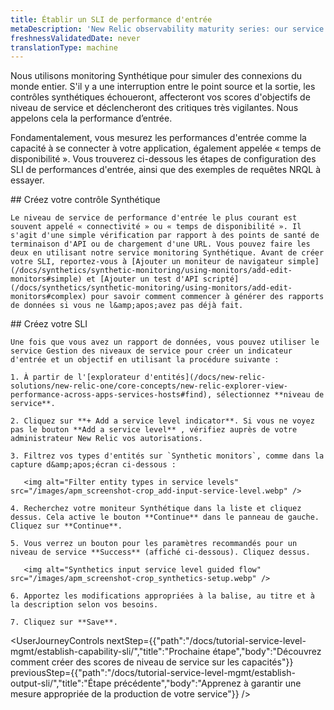 ```yaml
---
title: Établir un SLI de performance d'entrée
metaDescription: 'New Relic observability maturity series: our service level management guide shows you how to easily measure and communicate the overall health, performance, and quality of your digital products and services to all stakeholders.'
freshnessValidatedDate: never
translationType: machine
---
```


Nous utilisons monitoring Synthétique pour simuler des connexions du monde entier. S'il y a une interruption entre le point source et la sortie, les contrôles synthétiques échoueront, affecteront vos scores d'objectifs de niveau de service et déclencheront des critiques très vigilantes. Nous appelons cela la performance d’entrée.

Fondamentalement, vous mesurez les performances d'entrée comme la capacité à se connecter à votre application, également appelée « temps de disponibilité ». Vous trouverez ci-dessous les étapes de configuration des SLI de performances d'entrée, ainsi que des exemples de requêtes NRQL à essayer.

<Steps>
  <Step>
    ## Créez votre contrôle Synthétique

    Le niveau de service de performance d'entrée le plus courant est souvent appelé « connectivité » ou « temps de disponibilité ». Il s'agit d'une simple vérification par rapport à des points de santé de terminaison d'API ou de chargement d'une URL. Vous pouvez faire les deux en utilisant notre service monitoring Synthétique. Avant de créer votre SLI, reportez-vous à [Ajouter un moniteur de navigateur simple](/docs/synthetics/synthetic-monitoring/using-monitors/add-edit-monitors#simple) et [Ajouter un test d'API scripté](/docs/synthetics/synthetic-monitoring/using-monitors/add-edit-monitors#complex) pour savoir comment commencer à générer des rapports de données si vous ne l&amp;apos;avez pas déjà fait.
  </Step>

  <Step>
    ## Créez votre SLI

    Une fois que vous avez un rapport de données, vous pouvez utiliser le service Gestion des niveaux de service pour créer un indicateur d'entrée et un objectif en utilisant la procédure suivante :

    1. À partir de l'[explorateur d'entités](/docs/new-relic-solutions/new-relic-one/core-concepts/new-relic-explorer-view-performance-across-apps-services-hosts#find), sélectionnez **niveau de service**.

    2. Cliquez sur **+ Add a service level indicator**. Si vous ne voyez pas le bouton **Add a service level** , vérifiez auprès de votre administrateur New Relic vos autorisations.

    3. Filtrez vos types d'entités sur `Synthetic monitors`, comme dans la capture d&amp;apos;écran ci-dessous :

       <img alt="Filter entity types in service levels" src="/images/apm_screenshot-crop_add-input-service-level.webp" />

    4. Recherchez votre moniteur Synthétique dans la liste et cliquez dessus. Cela active le bouton **Continue** dans le panneau de gauche. Cliquez sur **Continue**.

    5. Vous verrez un bouton pour les paramètres recommandés pour un niveau de service **Success** (affiché ci-dessous). Cliquez dessus.

       <img alt="Synthetics input service level guided flow" src="/images/apm_screenshot-crop_synthetics-setup.webp" />

    6. Apportez les modifications appropriées à la balise, au titre et à la description selon vos besoins.

    7. Cliquez sur **Save**.
  </Step>
</Steps>

<UserJourneyControls nextStep={{"path":"/docs/tutorial-service-level-mgmt/establish-capability-sli/","title":"Prochaine étape","body":"Découvrez comment créer des scores de niveau de service sur les capacités"}} previousStep={{"path":"/docs/tutorial-service-level-mgmt/establish-output-sli/","title":"Étape précédente","body":"Apprenez à garantir une mesure appropriée de la production de votre service"}} />